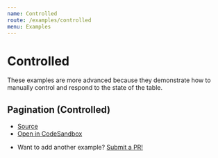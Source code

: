 ```yaml
---
name: Controlled
route: /examples/controlled
menu: Examples
---
```


# Controlled

These examples are more advanced because they demonstrate how to manually control and respond to the state of the table.

## Pagination (Controlled)

- [Source](https://github.com/tannerlinsley/react-table/tree/master/examples/pagination-controlled)
- [Open in CodeSandbox](https://codesandbox.io/s/github/tannerlinsley/react-table/tree/master/examples/pagination-controlled)

* Want to add another example? [Submit a PR!](https://github.com/tannerlinsley/react-table/compare)
